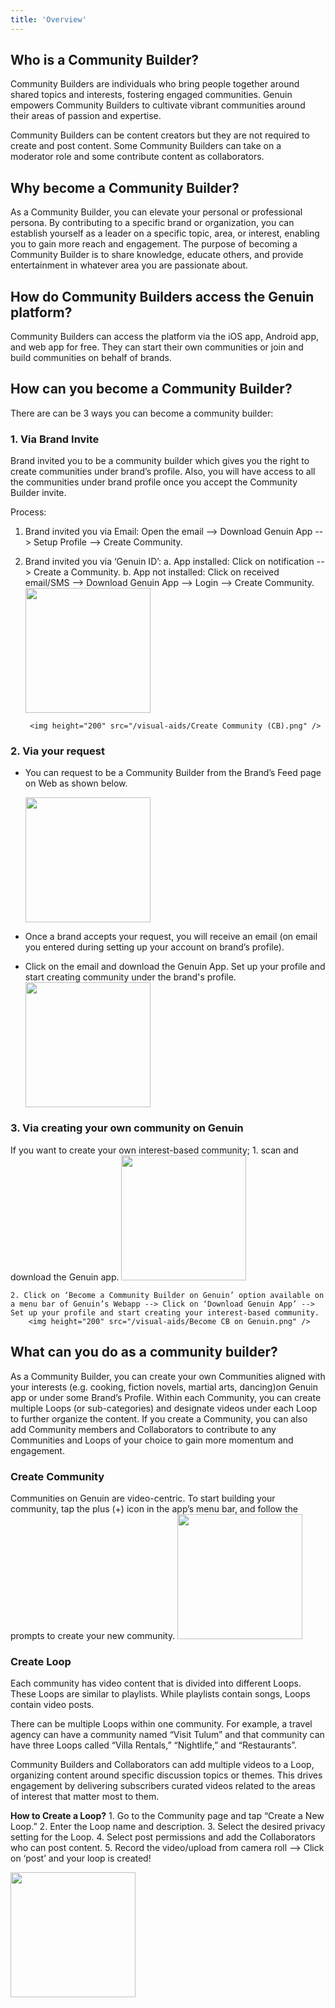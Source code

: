 ---
title: 'Overview'
---

## Who is a Community Builder?

Community Builders are individuals who bring people together around shared topics and interests, fostering engaged communities. Genuin empowers Community Builders to cultivate vibrant communities around their areas of passion and expertise.

Community Builders can be content creators but they are not required to create and post content. Some Community Builders can take on a moderator role and some contribute content as collaborators.

## Why become a Community Builder?

As a Community Builder, you can elevate your personal or professional persona. By contributing to a specific brand or organization, you can establish yourself as a leader on a specific topic, area, or interest, enabling you to gain more reach and engagement.
The purpose of becoming a Community Builder is to share knowledge, educate others, and provide entertainment in whatever area you are passionate about. 

## How do Community Builders access the Genuin platform?

Community Builders can access the platform via the iOS app, Android app, and web app for free. They can start their own communities or join and build communities on behalf of brands.

## How can you become a Community Builder?

There are can be 3 ways you can become a community builder:

### 1. Via Brand Invite

Brand invited you to be a community builder which gives you the right to create communities under brand’s profile. Also, you will have access to all the communities under brand profile once you accept the Community Builder invite.

Process:

1. Brand invited you via Email: Open the email --> Download Genuin App --> Setup Profile --> Create Community.
2. Brand invited you via ‘Genuin ID’: 
    a. App installed: Click on notification --> Create a Community. 
    b. App not installed: Click on received email/SMS -->  Download Genuin App --> Login --> Create Community.
        <img height="200" src="/visual-aids/Community Builder Invite.png" />

        <img height="200" src="/visual-aids/Create Community (CB).png" />

### 2. Via your request

- You can request to be a Community Builder from the Brand’s Feed page on Web as shown below.

    <img height="200" src="/visual-aids/Become a CB for Brands.png" />

- Once a brand accepts your request, you will receive an email (on email you entered during setting up your account on brand’s profile).

- Click on the email and download the Genuin App. Set up your profile and start creating community under the brand's profile.
    <img height="200" src="/visual-aids/Create Community (CB).png" />

### 3. Via creating your own community on Genuin

If you want to create your own interest-based community;
    1. scan and download the Genuin app.
        <img height="200" src="/visual-aids/Scan to download the app.png" />

    2. Click on ‘Become a Community Builder on Genuin’ option available on a menu bar of Genuin’s Webapp --> Click on ‘Download Genuin App’ --> Set up your profile and start creating your interest-based community. 
        <img height="200" src="/visual-aids/Become CB on Genuin.png" />


## What can you do as a community builder?

As a Community Builder, you can create your own Communities aligned with your interests (e.g. cooking, fiction novels, martial arts, dancing)on Genuin app or under some Brand’s Profile. 
Within each Community, you can create multiple Loops (or sub-categories) and designate videos under each Loop to further organize the content.
If you create a Community, you can also add Community members and Collaborators to contribute to any Communities and Loops of your choice to gain more momentum and engagement.

### Create Community
Communities on Genuin are video-centric. To start building your community, tap the plus (+) icon in the app’s menu bar, and follow the prompts to create your new community.
<img height="200" src="/visual-aids/Create Community.png" />

### Create Loop
Each community has video content that is divided into different Loops. These Loops are similar to playlists. While playlists contain songs, Loops contain video posts.

There can be multiple Loops within one community. For example, a travel agency can have a community named “Visit Tulum” and that community can have three Loops called “Villa Rentals,” “Nightlife,” and “Restaurants”.

Community Builders and Collaborators can add multiple videos to a Loop, organizing content around specific discussion topics or themes. This drives engagement by delivering subscribers curated videos related to the areas of interest that matter most to them.

**How to Create a Loop?**
    1. Go to the Community page and tap “Create a New Loop.”
    2. Enter the Loop name and description.
    3. Select the desired privacy setting for the Loop.
    4. Select post permissions and add the Collaborators who can post content.
    5. Record the video/upload from camera roll --> Click on ‘post’ and your loop is created!

<img height="200" src="/visual-aids/Create Loop.png" />
